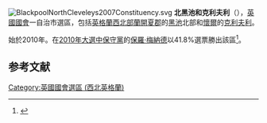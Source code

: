 [[File:BlackpoolNorthCleveleys2007Constituency.svg|right]]
'''北黑池和克利夫利'''（{{lang-en|Blackpool North and Cleveleys}}），[[英國|英國]][[英國國會|國會]]一自治市選區，包括[[英格蘭|英格蘭]][[西北英格蘭|西北部]][[蘭開夏郡|蘭開夏郡]]的[[黑池|黑池]]北部和[[懷爾|懷爾]]的[[克利夫利|克利夫利]]。

始於2010年。在[[2010年英國大選|2010年大選中]][[保守黨_(英國)|保守黨]]的[[保羅·梅納德|保羅·梅納德]]以41.8%選票勝出該區<ref name="">{{cite news
|publisher=[[英國廣播公司|英國廣播公司]]
|date=2010年5月7日
|title=Election 2010/Constituency/Blackpool North and Cleveleys
|url=http://news.bbc.co.uk/1/shared/election2010/results/constituency/a43.stm
|accessdate=2010年9月18日
|archive-date=2017年9月5日
|archive-url=https://web.archive.org/web/20170905001210/http://news.bbc.co.uk/1/shared/election2010/results/constituency/a43.stm
|dead-url=no
}}</ref>。

==参考文献==
<div class="references-small">
<references></references>
</div>

{{UK-geo-stub}}

{{DEFAULTSORT:Blackpool North and Cleveleys (UK Parliament constituency)}}
[[Category:英國國會選區_(西北英格蘭)|Category:英國國會選區 (西北英格蘭)]]